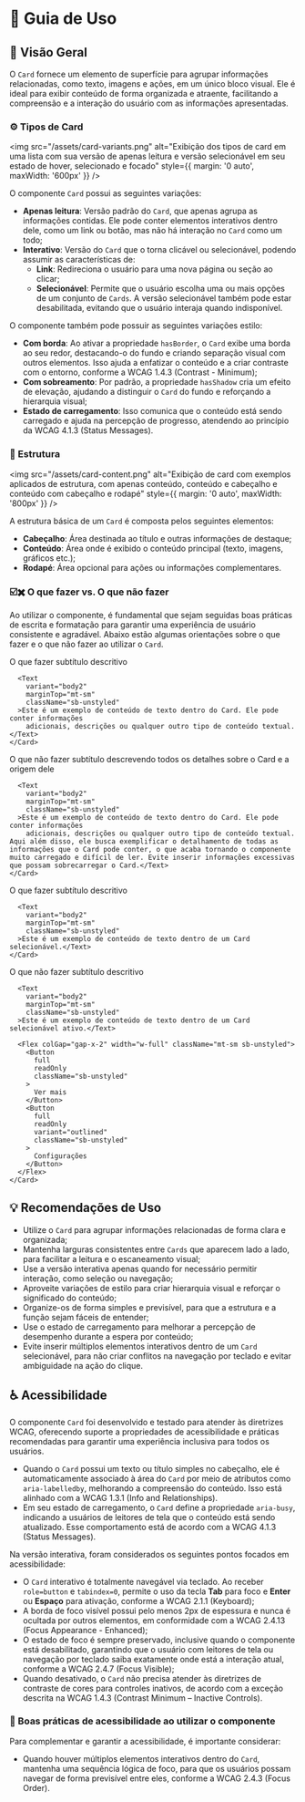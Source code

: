 
<Meta title="Componentes/Card/Guia de Uso" />

# 🧭  Guia de Uso

## 📘 Visão Geral

O `Card` fornece um elemento de superfície para agrupar informações relacionadas, como texto, imagens e ações, em um único bloco visual. Ele é ideal para exibir conteúdo de forma organizada e atraente, facilitando a compreensão e a interação do usuário com as informações apresentadas.

### ⚙️ Tipos de Card

<img src="/assets/card-variants.png" alt="Exibição dos tipos de card em uma lista com sua versão de apenas leitura e versão selecionável em seu estado de hover, selecionado e focado" style={{ margin: '0 auto', maxWidth: '600px' }} />

O componente `Card` possui as seguintes variações:

- **Apenas leitura**: Versão padrão do `Card`, que apenas agrupa as informações contidas. Ele pode conter elementos interativos dentro dele, como um link ou botão, mas não há interação no `Card` como um todo;
- **Interativo**: Versão do `Card` que o torna clicável ou selecionável, podendo assumir as características de:
  - **Link**: Redireciona o usuário para uma nova página ou seção ao clicar;
  - **Selecionável**: Permite que o usuário escolha uma ou mais opções de um conjunto de `Cards`. A versão selecionável também pode estar desabilitada, evitando que o usuário interaja quando indisponível.

O componente também pode possuir as seguintes variações estilo:

- **Com borda**: Ao ativar a propriedade `hasBorder`, o `Card` exibe uma borda ao seu redor, destacando-o do fundo e criando separação visual com outros elementos. Isso ajuda a enfatizar o conteúdo e a criar contraste com o entorno, conforme a <Link className="sb-unstyled text-sm" href="https://www.w3.org/WAI/WCAG22/Understanding/contrast-minimum.html" target="_blank">WCAG 1.4.3 (Contrast - Minimum)</Link>;
- **Com sobreamento**: Por padrão, a propriedade `hasShadow` cria um efeito de elevação, ajudando a distinguir o `Card` do fundo e reforçando a hierarquia visual;
- **Estado de carregamento**: Isso comunica que o conteúdo está sendo carregado e ajuda na percepção de progresso, atendendo ao princípio da <Link className="sb-unstyled text-sm" href="https://www.w3.org/WAI/WCAG21/Understanding/status-messages.html" target="_blank">WCAG 4.1.3 (Status Messages)</Link>.

### 🧱 Estrutura

<img src="/assets/card-content.png" alt="Exibição de card com exemplos aplicados de estrutura, com apenas conteúdo, conteúdo e cabeçalho e conteúdo com cabeçalho e rodapé" style={{ margin: '0 auto', maxWidth: '800px' }} />

A estrutura básica de um `Card` é composta pelos seguintes elementos:

- **Cabeçalho**: Área destinada ao título e outras informações de destaque;
- **Conteúdo**: Área onde é exibido o conteúdo principal (texto, imagens, gráficos etc.);
- **Rodapé**: Área opcional para ações ou informações complementares.

### ☑️✖️ O que fazer vs. O que não fazer

Ao utilizar o componente, é fundamental que sejam seguidas boas práticas de escrita e formatação para garantir uma experiência de usuário consistente e agradável. Abaixo estão algumas orientações sobre o que fazer e o que não fazer ao utilizar o `Card`.

<Title component="h4" className="!text-h6">
Seja claro e objetivo ao inserir conteúdo nos `Cards`e evite o uso excessivo de informações que possam sobrecarregar o componente. Considere que eles são apenas uma amostra do conteúdo principal ao qual estão relacionados.
</Title>

<Grid cols="grid-cols-1 md:grid-cols-2" colGap="gap-x-sm" rowGap="gap-y-sm" className="!mb-2xl !mt-lg">
  <Flex direction="flex-col" rowGap="gap-x-sm" colGap="gap-y-sm" radius="rounded-lg" paddingX="px-sm" paddingY="py-sm" className="border border-default-border">
    <Chip variant="outlined" color="success"><Icon type="check_circle" color="inherit" fontSize="text-lg" className="sb-unstyled" /> O que fazer</Chip>
    <Card className="max-w-92">
      <Title
        variant="h5"
        component="h1"
        color="text-typography-primary"
        className="sb-unstyled"
      >Título do Card</Title>
      <Text
        variant="body2"
        color="text-typography-secondary"
        className="sb-unstyled"
      >subtítulo descritivo</Text>

      <Text
        variant="body2"
        marginTop="mt-sm"
        className="sb-unstyled"
      >Este é um exemplo de conteúdo de texto dentro do Card. Ele pode conter informações
        adicionais, descrições ou qualquer outro tipo de conteúdo textual.</Text>
    </Card>
  </Flex>
  <Flex direction="flex-col" rowGap="gap-x-sm" colGap="gap-y-sm" radius="rounded-lg" paddingX="px-sm" paddingY="py-sm" className="border border-default-border">
    <Chip variant="outlined" color="error"><Icon type="cancel" color="inherit" fontSize="text-lg" className="sb-unstyled" /> O que não fazer</Chip>
    <Card className="max-w-92">
      <Title
        variant="h5"
        component="h1"
        color="text-typography-primary"
        className="sb-unstyled"
      >Título do Card</Title>
      <Text
        variant="body2"
        color="text-typography-secondary"
        className="sb-unstyled"
      >subtítulo descrevendo todos os detalhes sobre o Card e a origem dele</Text>

      <Text
        variant="body2"
        marginTop="mt-sm"
        className="sb-unstyled"
      >Este é um exemplo de conteúdo de texto dentro do Card. Ele pode conter informações
        adicionais, descrições ou qualquer outro tipo de conteúdo textual. Aqui além disso, ele busca exemplificar o detalhamento de todas as informações que o Card pode conter, o que acaba tornando o componente muito carregado e difícil de ler. Evite inserir informações excessivas que possam sobrecarregar o Card.</Text>
    </Card>
  </Flex>
</Grid>

<Title component="h4" className="!text-h6">Evite inserir ações em conjunto com a variação selecionável do `Card`. Além de sobrecarregar o componente, múltiplas ações sobrepostas podem dificultar a interação do usuário.</Title>

<Grid cols="grid-cols-1 md:grid-cols-2" colGap="gap-x-sm" rowGap="gap-y-sm" className="!mb-2xl !mt-lg">
  <Flex direction="flex-col" rowGap="gap-x-sm" colGap="gap-y-sm" radius="rounded-lg" paddingX="px-sm" paddingY="py-sm" className="border border-default-border">
    <Chip variant="outlined" color="success"><Icon type="check_circle" color="inherit" fontSize="text-lg" className="sb-unstyled" /> O que fazer</Chip>
    <Card className="max-w-86" active>
      <Title
        variant="h5"
        component="h1"
        color="text-typography-primary"
        className="sb-unstyled"
      >Título do Card</Title>
      <Text
        variant="body2"
        color="text-typography-secondary"
        className="sb-unstyled"
      >subtítulo descritivo</Text>

      <Text
        variant="body2"
        marginTop="mt-sm"
        className="sb-unstyled"
      >Este é um exemplo de conteúdo de texto dentro de um Card selecionável.</Text>
    </Card>
  </Flex>
  <Flex direction="flex-col" rowGap="gap-x-sm" colGap="gap-y-sm" radius="rounded-lg" paddingX="px-sm" paddingY="py-sm" className="border border-default-border">
    <Chip variant="outlined" color="error"><Icon type="cancel" color="inherit" fontSize="text-lg" className="sb-unstyled" /> O que não fazer</Chip>
    <Card className="max-w-92" active>
      <Title
        variant="h5"
        component="h1"
        color="text-typography-primary"
        className="sb-unstyled"
      >Título do Card</Title>
       <Text
        variant="body2"
        color="text-typography-secondary"
        className="sb-unstyled"
      >subtítulo descritivo</Text>

      <Text
        variant="body2"
        marginTop="mt-sm"
        className="sb-unstyled"
      >Este é um exemplo de conteúdo de texto dentro de um Card selecionável ativo.</Text>

      <Flex colGap="gap-x-2" width="w-full" className="mt-sm sb-unstyled">
        <Button
          full
          readOnly
          className="sb-unstyled"
        >
          Ver mais
        </Button>
        <Button
          full
          readOnly
          variant="outlined"
          className="sb-unstyled"
        >
          Configurações
        </Button>
      </Flex>
    </Card>
  </Flex>
</Grid>

## 💡 Recomendações de Uso

- Utilize o `Card` para agrupar informações relacionadas de forma clara e organizada;
- Mantenha larguras consistentes entre `Cards` que aparecem lado a lado, para facilitar a leitura e o escaneamento visual;
- Use a versão interativa apenas quando for necessário permitir interação, como seleção ou navegação;
- Aproveite variações de estilo para criar hierarquia visual e reforçar o significado do conteúdo;
- Organize-os de forma simples e previsível, para que a estrutura e a função sejam fáceis de entender;
- Use o estado de carregamento para melhorar a percepção de desempenho durante a espera por conteúdo;
- Evite inserir múltiplos elementos interativos dentro de um `Card` selecionável, para não criar conflitos na navegação por teclado e evitar ambiguidade na ação do clique.

## ♿ Acessibilidade

O componente `Card` foi desenvolvido e testado para atender às diretrizes WCAG, oferecendo suporte a propriedades de acessibilidade e práticas recomendadas para garantir uma experiência inclusiva para todos os usuários.

- Quando o `Card` possui um texto ou título simples no cabeçalho, ele é automaticamente associado à área do `Card` por meio de atributos como `aria-labelledby`, melhorando a compreensão do conteúdo. Isso está alinhado com a <Link className="sb-unstyled text-sm" href="https://www.w3.org/WAI/WCAG21/Understanding/info-and-relationships.html" target="_blank">WCAG 1.3.1 (Info and Relationships)</Link>.
- Em seu estado de carregamento, o `Card` define a propriedade `aria-busy`, indicando a usuários de leitores de tela que o conteúdo está sendo atualizado. Esse comportamento está de acordo com a <Link className="sb-unstyled text-sm" href="https://www.w3.org/WAI/WCAG21/Understanding/status-messages.html" target="_blank">WCAG 4.1.3 (Status Messages)</Link>.

Na versão interativa, foram considerados os seguintes pontos focados em acessibilidade:

- O `Card` interativo é totalmente navegável via teclado. Ao receber `role=button` e `tabindex=0`, permite o uso da tecla **Tab** para foco e **Enter** ou **Espaço** para ativação, conforme a <Link className="sb-unstyled text-sm" href="https://www.w3.org/WAI/WCAG21/Understanding/keyboard.html" target="_blank">WCAG 2.1.1 (Keyboard)</Link>;
- A borda de foco visível possui pelo menos 2px de espessura e nunca é ocultada por outros elementos, em conformidade com a <Link className="sb-unstyled text-sm" href="https://www.w3.org/WAI/WCAG22/Understanding/focus-appearance-enhanced" target="_blank">WCAG 2.4.13 (Focus Appearance - Enhanced)</Link>;
- O estado de foco é sempre preservado, inclusive quando o componente está desabilitado, garantindo que o usuário com leitores de tela ou navegação por teclado saiba exatamente onde está a interação atual, conforme a <Link className="sb-unstyled text-sm" href="https://www.w3.org/WAI/WCAG21/Understanding/focus-visible" target="_blank">WCAG 2.4.7 (Focus Visible)</Link>;
- Quando desativado, o `Card` não precisa atender às diretrizes de contraste de cores para controles inativos, de acordo com a exceção descrita na <Link className="sb-unstyled text-sm" href="https://www.w3.org/WAI/WCAG21/Understanding/contrast-minimum.html#inactive-controls" target="_blank">WCAG 1.4.3 (Contrast Minimum – Inactive Controls)</Link>.

### 📌 Boas práticas de acessibilidade ao utilizar o componente

Para complementar e garantir a acessibilidade, é importante considerar:

- Quando houver múltiplos elementos interativos dentro do `Card`, mantenha uma sequência lógica de foco, para que os usuários possam navegar de forma previsível entre eles, conforme a <Link className="sb-unstyled text-sm" href="https://www.w3.org/WAI/WCAG21/Understanding/focus-order" target="_blank">WCAG 2.4.3 (Focus Order)</Link>.